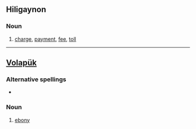 {{also|bay-ad}}

==Hiligaynon==
===Noun===
{{hil-noun|báyad}}
#[[charge]], [[payment]], [[fee]], [[toll]]

----

==[[Volapük]]==

===Alternative spellings===
*{{l|vo|bäad}}

===Noun===
{{infl|vo|noun}}

# [[ebony]]
